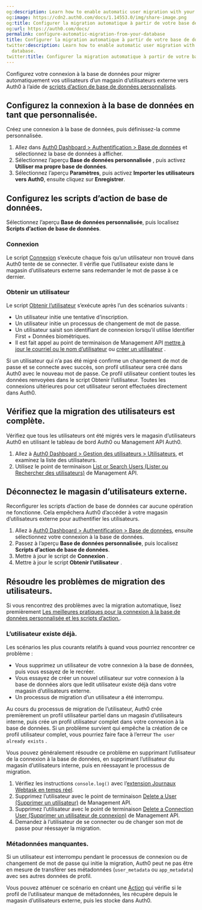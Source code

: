 ```yaml
---
og:description: Learn how to enable automatic user migration with your custom database.
og:image: https://cdn2.auth0.com/docs/1.14553.0/img/share-image.png
og:title: Configurer la migration automatique à partir de votre base de données
og:url: https://auth0.com/docs/
permalink: configure-automatic-migration-from-your-database
title: Configurer la migration automatique à partir de votre base de données
twitter:description: Learn how to enable automatic user migration with your custom
  database.
twitter:title: Configurer la migration automatique à partir de votre base de données
---
```


Configurez votre connexion à la base de données pour migrer automatiquement vos utilisateurs d’un magasin d’utilisateurs externe vers Auth0 à l’aide de [scripts d’action de base de données personnalisés](/templates).



## Configurez la connexion à la base de données en tant que personnalisée.

Créez une connexion à la base de données, puis définissez-la comme personnalisée.

1. Allez dans [Auth0 Dashboard > Authentification > Base de données](%24%7Bmanage_url%7D/#/connections/database) et sélectionnez la base de données à afficher.
2. Sélectionnez l’aperçu **Base de données personnalisée** , puis activez **Utiliser ma propre base de données**.
3. Sélectionnez l’aperçu **Paramètres**, puis activez **Importer les utilisateurs vers Auth0**, ensuite cliquez sur **Enregistrer**.

## Configurez les scripts d’action de base de données.

Sélectionnez l’aperçu **Base de données personnalisée**, puis localisez **Scripts d’action de base de données**.

### Connexion

Le script [Connexion](/login) s’exécute chaque fois qu’un utilisateur non trouvé dans Auth0 tente de se connecter. Il vérifie que l’utilisateur existe dans le magasin d’utilisateurs externe sans redemander le mot de passe à ce dernier.

### Obtenir un utilisateur

Le script [Obtenir l’utilisateur](/get-user) s’exécute après l’un des scénarios suivants :

* Un utilisateur initie une tentative d’inscription.
* Un utilisateur initie un processus de changement de mot de passe.
* Un utilisateur saisit son identifiant de connexion lorsqu’il utilise Identifier First + Données biométriques.
* Il est fait appel au point de terminaison de Management API [mettre à jour le courriel ou le nom d’utilisateur](/api/v2#!/Users/patch_users_by_id) ou [créer un utilisateur](/api/management/v2#!/Users/post_users) .

Si un utilisateur qui n’a pas été migré confirme un changement de mot de passe et se connecte avec succès, son profil utilisateur sera créé dans Auth0 avec le nouveau mot de passe. Ce profil utilisateur contient toutes les données renvoyées dans le script Obtenir l’utilisateur. Toutes les connexions ultérieures pour cet utilisateur seront effectuées directement dans Auth0.

## Vérifiez que la migration des utilisateurs est complète.

Vérifiez que tous les utilisateurs ont été migrés vers le magasin d’utilisateurs Auth0 en utilisant le tableau de bord Auth0 ou Management API Auth0.

1. Allez à [Auth0 Dashboard > Gestion des utilisateurs > Utilisateurs](%24%7Bmanage_url%7D/#/users), et examinez la liste des utilisateurs.
2. Utilisez le point de terminaison [List or Search Users (Lister ou Rechercher des utilisateurs)](/api/v2#!/Users/get_users) de Management API.

## Déconnectez le magasin d’utilisateurs externe.

Reconfigurer les scripts d’action de base de données car aucune opération ne fonctionne. Cela empêchera Auth0 d’accéder à votre magasin d’utilisateurs externe pour authentifier les utilisateurs.



1. Allez à [Auth0 Dashboard > Authentification > Base de données](%24%7Bmanage_url%7D/#/connections/database), ensuite sélectionnez votre connexion à la base de données.
2. Passez à l’aperçu **Base de données personnalisée**, puis localisez **Scripts d’action de base de données**.
3. Mettre à jour le script de **Connexion** .
4. Mettre à jour le script **Obtenir l’utilisateur** .

## Résoudre les problèmes de migration des utilisateurs.

Si vous rencontrez des problèmes avec la migration automatique, lisez premièrement [Les meilleures pratiques pour la connexion à la base de données personnalisée et les scripts d’action.](/custom-database-connections-scripts).

### L’utilisateur existe déjà.

Les scénarios les plus courants relatifs à quand vous pourriez rencontrer ce problème :

* Vous supprimez un utilisateur de votre connexion à la base de données, puis vous essayez de le recréer.
* Vous essayez de créer un nouvel utilisateur sur votre connexion à la base de données alors que ledit utilisateur existe déjà dans votre magasin d’utilisateurs externe.
* Un processus de migration d’un utilisateur a été interrompu.

Au cours du processus de migration de l’utilisateur, Auth0 crée premièrement un profil utilisateur partiel dans un magasin d’utilisateurs interne, puis crée un profil utilisateur complet dans votre connexion à la base de données. Si un problème survient qui empêche la création de ce profil utilisateur complet, vous pourriez faire face à l’erreur `The user already exists` .

Vous pouvez généralement résoudre ce problème en supprimant l’utilisateur de la connexion à la base de données, en supprimant l’utilisateur du magasin d’utilisateurs interne, puis en réessayant le processus de migration.

1. Vérifiez les instructions `console.log()` avec l’[extension Journaux Webtask en temps réel](/extensions/real-time-webtask-logs).
2. Supprimez l’utilisateur avec le point de terminaison [Delete a User (Supprimer un utilisateur)](https://auth0.com/docs/api/management/v2#!/Users/delete_users_by_id) de Management API.
3. Supprimez l’utilisateur avec le point de terminaison [Delete a Connection User (Supprimer un utilisateur de connexion)](/api/management/v2#!/Connections/delete_users_by_email) de Management API.
4. Demandez à l’utilisateur de se connecter ou de changer son mot de passe pour réessayer la migration.

### Métadonnées manquantes.

Si un utilisateur est interrompu pendant le processus de connexion ou de changement de mot de passe qui initie la migration, Auth0 peut ne pas être en mesure de transférer ses métadonnées (`user_metadata` ou `app_metadata`) avec ses autres données de profil.

Vous pouvez atténuer ce scénario en créant une [Action](/actions) qui vérifie si le profil de l’utilisateur manque de métadonnées, les récupère depuis le magasin d’utilisateurs externe, puis les stocke dans Auth0.